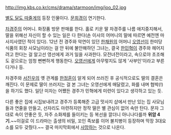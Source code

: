 http://img.kbs.co.kr/cms/drama/starmoon/img/joo_02.jpg

[[별도 달도 따줄게]]의 등장 인물이다. [[문희경]]이 연기한다.

[[차경주]]의 어머니. 화장품 방문 판매를 한다. 홀로 키운 딸 차경주를 나름 애지중지해서, 딸을 위해선 자신이 할 수 있는 일은 다 한다(손 이사의 어머니의 말에 따르면 예전엔 마사지사였던 적이 있다). 12년 전 경주와 악연이 있던 [[한채원]]의 어머니 [[오영선]]이 한미당식품의 회장 사모님이라는 걸 안 뒤에 불안해하던 그녀는, 결국 [[한민혁]]이 경주와 헤어지려고 한다는 걸 알고선 영선에게 과거 일을 사과한다.
모전녀전이라고, 속으로야 초조해도 겉으로는 엄청 뻔뻔하게 행동한다. [[오영선]]에게 아무렇지도 않게 '사부인'이라고 부른다거나 등.

차경주와 [[서진우]]의 옛 관계를 [[한정훈]]이 알게 되어 쓰러진 후 공식적으로도 딸의 결혼은 깨진다. 이 문제로 딸이 쓰러지는 걸 본 그녀는 오영선에게 매달렸고, 화를 내며 협박(!)을 하기도 했다. 일단 미자는 어쨌든 경주가 민혁에게 미련이 있다고 생각하고 있는 듯.

다른 좋은 집에 시집보내려고 경주가 등록해준 고급 맛사지 샵에서 만난 있는 집 사모님들과 연줄을 만들고, 선자리도 마련하지만 정작 딸은 별 관심이 없어 속만 탄다. 문자 그대로 속이 안좋은 듯, 자주 소화제를 들이키는 등 복선을 깔더니 아니나다를까 '''위암 4기'''.~~이걸로 이 드라마는 출생의 비밀, 꼬인 족보를 이어 불치병이 등장하며 막장 3대요소를 모두 갖췄다.~~ 결국 마지막회에서 [[사망]]하는 것으로 나온다. 

